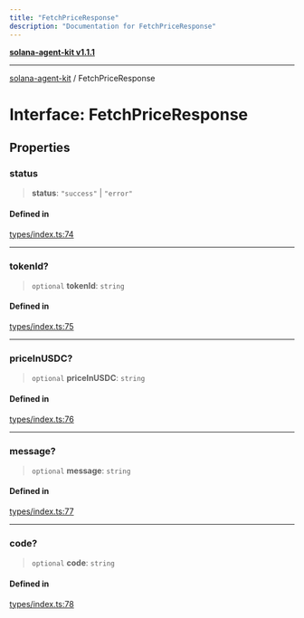 ```yaml
---
title: "FetchPriceResponse"
description: "Documentation for FetchPriceResponse"
---
```


[**solana-agent-kit v1.1.1**](../README.md)

***

[solana-agent-kit](../README.md) / FetchPriceResponse

# Interface: FetchPriceResponse

## Properties

### status

> **status**: `"success"` \| `"error"`

#### Defined in

[types/index.ts:74](https://github.com/scriptscrypt/solana-agent-kit/blob/4c8fad738fa9f59b8988f2e035ba86e7943593b8/src/types/index.ts#L74)

***

### tokenId?

> `optional` **tokenId**: `string`

#### Defined in

[types/index.ts:75](https://github.com/scriptscrypt/solana-agent-kit/blob/4c8fad738fa9f59b8988f2e035ba86e7943593b8/src/types/index.ts#L75)

***

### priceInUSDC?

> `optional` **priceInUSDC**: `string`

#### Defined in

[types/index.ts:76](https://github.com/scriptscrypt/solana-agent-kit/blob/4c8fad738fa9f59b8988f2e035ba86e7943593b8/src/types/index.ts#L76)

***

### message?

> `optional` **message**: `string`

#### Defined in

[types/index.ts:77](https://github.com/scriptscrypt/solana-agent-kit/blob/4c8fad738fa9f59b8988f2e035ba86e7943593b8/src/types/index.ts#L77)

***

### code?

> `optional` **code**: `string`

#### Defined in

[types/index.ts:78](https://github.com/scriptscrypt/solana-agent-kit/blob/4c8fad738fa9f59b8988f2e035ba86e7943593b8/src/types/index.ts#L78)
